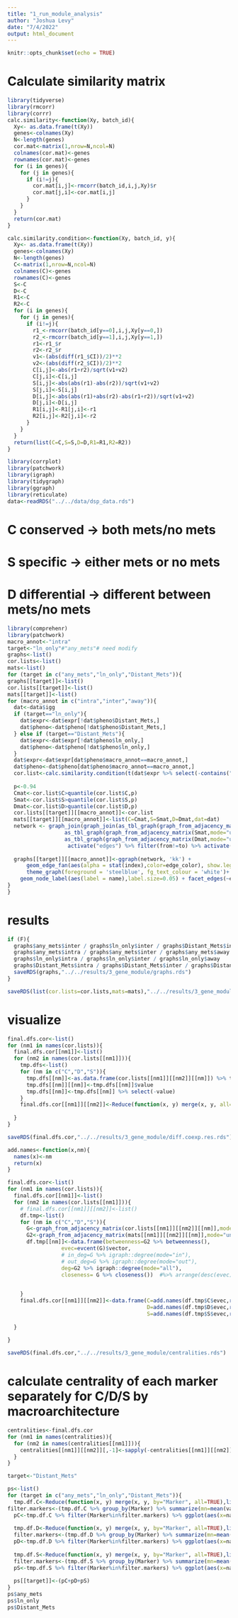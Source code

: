 ```yaml
---
title: "1_run_module_analysis"
author: "Joshua Levy"
date: "7/4/2022"
output: html_document
---
```


```r
knitr::opts_chunk$set(echo = TRUE)
```

# Calculate similarity matrix
```r
library(tidyverse)
library(rmcorr)
library(corrr)
calc.similarity<-function(Xy, batch_id){
  Xy<- as.data.frame(t(Xy))
  genes<-colnames(Xy)
  N<-length(genes)
  cor.mat<-matrix(1,nrow=N,ncol=N)
  colnames(cor.mat)<-genes
  rownames(cor.mat)<-genes
  for (i in genes){
    for (j in genes){
      if (i!=j){
        cor.mat[i,j]<-rmcorr(batch_id,i,j,Xy)$r
        cor.mat[j,i]<-cor.mat[i,j]
      }
    }
  }
  return(cor.mat)
}

calc.similarity.condition<-function(Xy, batch_id, y){
  Xy<- as.data.frame(t(Xy))
  genes<-colnames(Xy)
  N<-length(genes)
  C<-matrix(1,nrow=N,ncol=N)
  colnames(C)<-genes
  rownames(C)<-genes
  S<-C
  D<-C
  R1<-C
  R2<-C
  for (i in genes){
    for (j in genes){
      if (i!=j){
        r1_<-rmcorr(batch_id[y==0],i,j,Xy[y==0,])
        r2_<-rmcorr(batch_id[y==1],i,j,Xy[y==1,])
        r1<-r1_$r
        r2<-r2_$r
        v1<-(abs(diff(r1_$CI))/2)**2
        v2<-(abs(diff(r2_$CI))/2)**2
        C[i,j]<-abs(r1+r2)/sqrt(v1+v2)
        C[j,i]<-C[i,j]
        S[i,j]<-abs(abs(r1)-abs(r2))/sqrt(v1+v2)
        S[j,i]<-S[i,j]
        D[i,j]<-abs(abs(r1)+abs(r2)-abs(r1+r2))/sqrt(v1+v2)
        D[j,i]<-D[i,j]
        R1[i,j]<-R1[j,i]<-r1
        R2[i,j]<-R2[j,i]<-r2
      }
    }
  }
  return(list(C=C,S=S,D=D,R1=R1,R2=R2))
}
```


```r
library(corrplot)
library(patchwork)
library(igraph)
library(tidygraph)
library(ggraph)
library(reticulate)
data<-readRDS("../../data/dsp_data.rds")
```

# C conserved -> both mets/no mets
# S specific -> either mets or no mets
# D differential -> different between mets/no mets
```r
library(comprehenr)
library(patchwork)
macro_annot<-"intra"
target<-"ln_only"#"any_mets"# need modify
graphs<-list()
cor.lists<-list()
mats<-list()
for (target in c("any_mets","ln_only","Distant_Mets")){
graphs[[target]]<-list()
cor.lists[[target]]<-list()
mats[[target]]<-list()
for (macro_annot in c("intra","inter","away")){
  dat<-data$igg
  if (target=="ln_only"){
    dat$expr<-dat$expr[!dat$pheno$Distant_Mets,]
    dat$pheno<-dat$pheno[!dat$pheno$Distant_Mets,]
  } else if (target=="Distant_Mets"){
    dat$expr<-dat$expr[!dat$pheno$ln_only,]
    dat$pheno<-dat$pheno[!dat$pheno$ln_only,]
  }
  dat$expr<-dat$expr[dat$pheno$macro_annot==macro_annot,]
  dat$pheno<-dat$pheno[dat$pheno$macro_annot==macro_annot,]
  cor.list<-calc.similarity.condition(t(dat$expr %>% select(-contains("IgG"))),factor(dat$pheno$batch),dat$pheno[[target]])
  
  p<-0.94
  Cmat<-cor.list$C>quantile(cor.list$C,p)
  Smat<-cor.list$S>quantile(cor.list$S,p)
  Dmat<-cor.list$D>quantile(cor.list$D,p)
  cor.lists[[target]][[macro_annot]]<-cor.list
  mats[[target]][[macro_annot]]<-list(C=Cmat,S=Smat,D=Dmat,dat=dat)
  network <- graph_join(graph_join(as_tbl_graph(graph_from_adjacency_matrix(Cmat,mode="undirected")) %>% activate("edges") %>% mutate(edge_color="C"),
                  as_tbl_graph(graph_from_adjacency_matrix(Smat,mode="undirected")) %>% activate("edges") %>% mutate(edge_color="S")),
                  as_tbl_graph(graph_from_adjacency_matrix(Dmat,mode="undirected")) %>% activate("edges") %>% mutate(edge_color="D")) %>%   
                   activate("edges") %>% filter(from!=to) %>% activate("nodes") %>%  mutate(size = centrality_degree(mode = 'in')+centrality_degree(mode = 'out')) %>% filter(size>0) #&Dmat
  
  graphs[[target]][[macro_annot]]<-ggraph(network, 'kk') + 
      geom_edge_fan(aes(alpha = stat(index),color=edge_color), show.legend = F) +
      theme_graph(foreground = 'steelblue', fg_text_colour = 'white')+
    geom_node_label(aes(label = name),label.size=0.05) + facet_edges(~edge_color)
}
}
```

# results
```r
if (F){
  graphs$any_mets$inter / graphs$ln_only$inter / graphs$Distant_Mets$inter
  graphs$any_mets$intra / graphs$any_mets$inter / graphs$any_mets$away
  graphs$ln_only$intra / graphs$ln_only$inter / graphs$ln_only$away
  graphs$Distant_Mets$intra / graphs$Distant_Mets$inter / graphs$Distant_Mets$away
  saveRDS(graphs,"../../results/3_gene_module/graphs.rds")
}

saveRDS(list(cor.lists=cor.lists,mats=mats),"../../results/3_gene_module/cor.lists_mats.rds")
```

# visualize
```r
final.dfs.cor<-list()
for (nm1 in names(cor.lists)){
  final.dfs.cor[[nm1]]<-list()
  for (nm2 in names(cor.lists[[nm1]])){
    tmp.dfs<-list()
    for (nm in c("C","D","S")){
      tmp.dfs[[nm]]<-as.data.frame(cor.lists[[nm1]][[nm2]][[nm]]) %>% tibble::rownames_to_column(var = "Row") %>%  pivot_longer(cols=colnames(cor.lists[[nm1]][[nm2]][[nm]]))
      tmp.dfs[[nm]][[nm]]<-tmp.dfs[[nm]]$value
      tmp.dfs[[nm]]<-tmp.dfs[[nm]] %>% select(-value)
    }
    final.dfs.cor[[nm1]][[nm2]]<-Reduce(function(x, y) merge(x, y, all=TRUE), tmp.dfs) %>% mutate(R1= sapply(mapply(list, Row, name, SIMPLIFY=F),function(x){cor.lists[[nm1]][[nm2]]$R1[x[[1]],x[[2]]]}),
                                                                                                                                                                        R2=sapply(mapply(list, Row, name, SIMPLIFY=F),function(x){cor.lists[[nm1]][[nm2]]$R2[x[[1]],x[[2]]]})) %>% filter(Row!=name)
  }
}

saveRDS(final.dfs.cor,"../../results/3_gene_module/diff.coexp.res.rds")

add.names<-function(x,nm){
  names(x)<-nm
  return(x)
}

final.dfs.cor<-list()
for (nm1 in names(cor.lists)){
  final.dfs.cor[[nm1]]<-list()
  for (nm2 in names(cor.lists[[nm1]])){
    # final.dfs.cor[[nm1]][[nm2]]<-list()
    df.tmp<-list()
    for (nm in c("C","D","S")){
      G<-graph_from_adjacency_matrix(cor.lists[[nm1]][[nm2]][[nm]],mode="undirected",weighted=T,diag=F)
      G2<-graph_from_adjacency_matrix(mats[[nm1]][[nm2]][[nm]],mode="undirected",weighted=NULL,diag=F)
      df.tmp[[nm]]<-data.frame(betweenness=G2 %>% betweenness(),
                 evec=evcent(G)$vector,
                 # in_deg=G %>% igraph::degree(mode="in"),
                 # out_deg=G %>% igraph::degree(mode="out"),
                 deg=G2 %>% igraph::degree(mode="all"),
                 closeness= G %>% closeness())  #%>% arrange(desc(evec))

      
    }
    final.dfs.cor[[nm1]][[nm2]]<-data.frame(C=add.names(df.tmp$C$evec,rownames(df.tmp$C)),
                                            D=add.names(df.tmp$D$evec,rownames(df.tmp$D)),
                                            S=add.names(df.tmp$S$evec,rownames(df.tmp$S))) %>% tibble::rownames_to_column(var = "Marker") 
    
  }
  
}

saveRDS(final.dfs.cor,"../../results/3_gene_module/centralities.rds")

```

# calculate centrality of each marker separately for C/D/S by macroarchitecture
```r
centralities<-final.dfs.cor
for (nm1 in names(centralities)){
  for (nm2 in names(centralities[[nm1]])){
    centralities[[nm1]][[nm2]][,-1]<-sapply(-centralities[[nm1]][[nm2]][,-1],rank,1)
  }
}

target<-"Distant_Mets"

ps<-list()
for (target in c("any_mets","ln_only","Distant_Mets")){
  tmp.df.C<-Reduce(function(x, y) merge(x, y, by="Marker", all=TRUE),list(intra=centralities[[target]]$intra %>% select(Marker,C),inter=centralities[[target]]$inter %>% select(Marker,C),away=centralities[[target]]$away %>% select(Marker,C))) %>% mutate(intra=C.x,inter=C.y,away=C) %>% select(-contains("C")) %>% pivot_longer(-Marker) %>% mutate(name=as.numeric(ordered(name,levels=c("intra","inter","away"))))
filter.markers<-(tmp.df.C %>% group_by(Marker) %>% summarize(mn=mean(value),rg=max(value)-min(value)) %>% filter(mn<=10|rg>20))$Marker
  pC<-tmp.df.C %>% filter(Marker%in%filter.markers) %>% ggplot(aes(x=name,y=value,label=Marker,color=Marker)) + geom_line(show.legend=F) + geom_label(show.legend=F) + theme_classic()  + scale_x_continuous(labels=c("Intra", "Inter","Away"),breaks=1:3, limits=c(0.5,3.5))+xlab("")+ylab("Centrality Rank")
  
  tmp.df.D<-Reduce(function(x, y) merge(x, y, by="Marker", all=TRUE),list(intra=centralities[[target]]$intra %>% select(Marker,D),inter=centralities[[target]]$inter %>% select(Marker,D),away=centralities[[target]]$away %>% select(Marker,D))) %>% mutate(intra=D.x,inter=D.y,away=D) %>% select(-contains("D")) %>% pivot_longer(-Marker) %>% mutate(name=as.numeric(ordered(name,levels=c("intra","inter","away"))))
  filter.markers<-(tmp.df.D %>% group_by(Marker) %>% summarize(mn=mean(value),rg=max(value)-min(value)) %>% filter(mn<=10|rg>20))$Marker
  pD<-tmp.df.D %>% filter(Marker%in%filter.markers) %>% ggplot(aes(x=name,y=value,label=Marker,color=Marker),show.legend=F) + geom_line(show.legend=F) + geom_label(show.legend=F) + theme_classic()  + scale_x_continuous(labels=c("Intra", "Inter","Away"),breaks=1:3, limits=c(0.5,3.5))+xlab("Macroarchitecture")+ylab("")
  
  tmp.df.S<-Reduce(function(x, y) merge(x, y, by="Marker", all=TRUE),list(intra=centralities[[target]]$intra %>% select(Marker,S),inter=centralities[[target]]$inter %>% select(Marker,S),away=centralities[[target]]$away %>% select(Marker,S))) %>% mutate(intra=S.x,inter=S.y,away=S) %>% select(-contains("S")) %>% pivot_longer(-Marker) %>% mutate(name=as.numeric(ordered(name,levels=c("intra","inter","away"))))
  filter.markers<-(tmp.df.S %>% group_by(Marker) %>% summarize(mn=mean(value),rg=max(value)-min(value)) %>% filter(mn<=10|rg>20))$Marker
  pS<-tmp.df.S %>% filter(Marker%in%filter.markers) %>% ggplot(aes(x=name,y=value,label=Marker,color=Marker),show.legend=F) + geom_line(show.legend=F) + geom_label(show.legend=F) + theme_classic()  + scale_x_continuous(labels=c("Intra", "Inter","Away"),breaks=1:3, limits=c(0.5,3.5))+xlab("")+ylab("")
  
  ps[[target]]<-(pC+pD+pS)
}
ps$any_mets
ps$ln_only
ps$Distant_Mets

```



